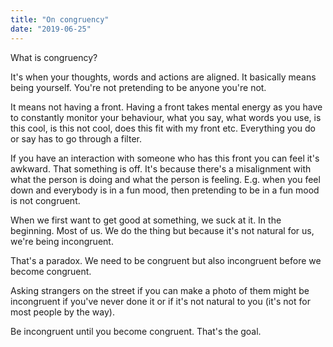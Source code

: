 ```yaml
---
title: "On congruency"
date: "2019-06-25"
---
```


What is congruency?

It's when your thoughts, words and actions are aligned. It basically means being yourself. You're not pretending to be anyone you're not.

It means not having a front. Having a front takes mental energy as you have to constantly monitor your behaviour, what you say, what words you use, is this cool, is this not cool, does this fit with my front etc. Everything you do or say has to go through a filter.

If you have an interaction with someone who has this front you can feel it's awkward. That something is off. It's because there's a misalignment with what the person is doing and what the person is feeling. E.g. when you feel down and everybody is in a fun mood, then pretending to be in a fun mood is not congruent.

When we first want to get good at something, we suck at it. In the beginning. Most of us. We do the thing but because it's not natural for us, we're being incongruent.

That's a paradox. We need to be congruent but also incongruent before we become congruent.

Asking strangers on the street if you can make a photo of them might be incongruent if you've never done it or if it's not natural to you (it's not for most people by the way).

Be incongruent until you become congruent. That's the goal.
